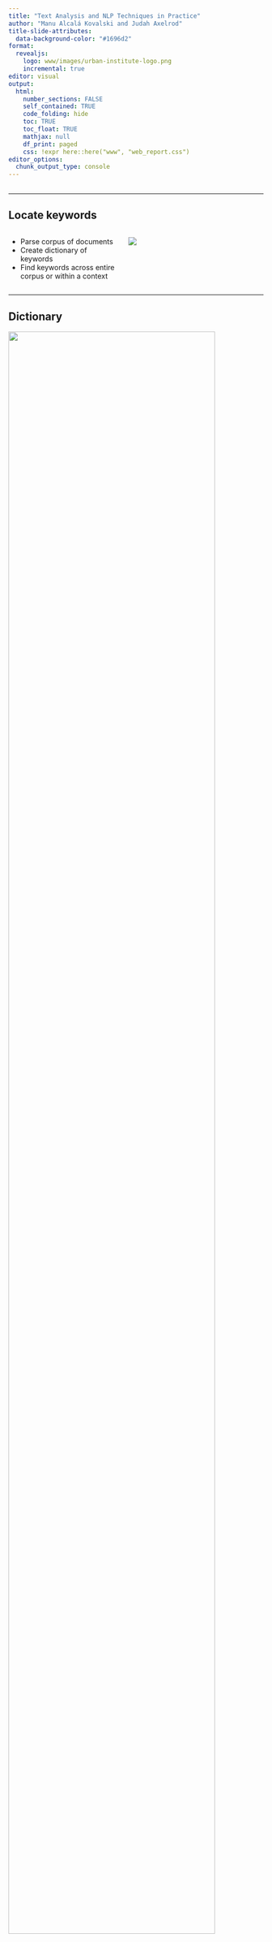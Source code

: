 ```yaml
---
title: "Text Analysis and NLP Techniques in Practice"
author: "Manu Alcalá Kovalski and Judah Axelrod"
title-slide-attributes:
  data-background-color: "#1696d2"
format: 
  revealjs:
    logo: www/images/urban-institute-logo.png
    incremental: true
editor: visual
output:
  html:
    number_sections: FALSE
    self_contained: TRUE
    code_folding: hide
    toc: TRUE
    toc_float: TRUE
    mathjax: null
    df_print: paged    
    css: !expr here::here("www", "web_report.css") 
editor_options:
  chunk_output_type: console
---
```


## {background-color="white" background-image="images/DOL-eap.png" data-background-size="contain"}


---

## Locate keywords
:::: {.columns}

::: {.column .incremental width="40%"}
- Parse corpus of documents
- Create dictionary of keywords
- Find keywords across entire corpus or within a context
:::


::: {.column width="50%"}

![](images/DOL-eap.png){fig-align="center"}
:::

::::

---

## Dictionary 

![](images/communities-dictionary.png){.r-stretch width=90%}

---

## Global Search


![](images/communities-frequency-global-eap.png)

---

## Window Search

![Searched for vulnerable communities within 20 words of mentions of underserved, underrepresented, overburdened, vulnerable, marginalized, disadvantaged, or communities of concern.](images/communities-frequency-window-eap.png)

------------------------------------------------------------------------

## Topic Modeling

![Figure source: Blei, D.M (2012). Probabilistic topic models. *Communication of the ACM 55*(4), 77-84.](images/topic-models-blei-2012.png)

---

## Topics for AP News articles
![](images/ap-top-terms.png){width=100% fig-align="center"}

---

## Analyzing Twitter Trends

![](images/biden-tweet-freqs.png)

---

## Sentiment Analysis

![](images/sentiment-analysis-trend.png){width=80%  fig-align="center"}
